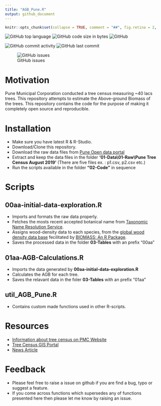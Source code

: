 ```yaml
---
title: "AGB_Pune.R"
output: github_document
---
```

<!-- README.md is generated from README.Rmd. Please edit that file -->

```r
knitr::opts_chunk$set(collapse = TRUE, comment = "##", fig.retina = 2, fig.path = "README_figs/README-")
```
![GitHub top language](https://img.shields.io/github/languages/top/shringi/AGB_Pune)
![GitHub code size in bytes](https://img.shields.io/github/languages/code-size/shringi/AGB_Pune)
![GitHub](https://img.shields.io/github/license/shringi/AGB_Pune)

![GitHub commit activity](https://img.shields.io/github/commit-activity/y/shringi/AGB_Pune)
![GitHub last commit](https://img.shields.io/github/last-commit/shringi/AGB_Pune)

![GitHub issues](https://img.shields.io/github/issues/shringi/AGB_Pune)

# Motivation
Pune Municipal Corporation conducted a tree census measuring ~40 lacs trees. This repository attempts to estimate the Above-ground Biomass of the trees. This repository contains the code for the purpose of making it completely open source and reproducible.

# Installation
- Make sure you have latest R & R-Studio.
- Download/Clone this repository.
- Download the raw data files from [Pune Open data portal](http://opendata.punecorporation.org/Citizen/CitizenDatasets/Index?categoryId=24&dsId=483&search=census)
- Extract and keep the data files in the folder **'01-Data\01-Raw\\Pune Tree Census August 2019'** (There are five files ex. : p1.csv, p2.csv etc.)
- Run the scripts available in the folder **"02-Code"** in sequence  

# Scripts

## **00aa-initial-data-exploration.R**
- Imports and formats the raw data properly.
- Fetches the mosts recent accepted botanical name from [Taxonomic Name Resolution Service](http://tnrs.iplantcollaborative.org/TNRSapp.html).
- Assigns wood-density data to each species, from the [global wood density data base](https://rdrr.io/cran/BIOMASS/man/wdData.html) fecilitated by [BIOMASS: An R Package](https://cran.r-project.org/web/packages/BIOMASS/index.html).
- Saves the processed data in the folder **03-Tables** with an prefix "00aa"

## **01aa-AGB-Calculations.R**
- Imports the data generated by **00aa-initial-data-exploration.R**
- Calculates the AGB for each tree.
- Saves the relavant data in the foler **03-Tables** with an prefix "01aa"

## **util_AGB_Pune.R**
- Contains custom made functions used in other R-scripts.

# Resources
- [Information about tree census on PMC Website](https://www.pmc.gov.in/en/tree-census-1)
- [Tree Census GIS Portal](https://gmis.smartcities.gov.in/portal/apps/Cascade/index.html?appid=45338abdf10f4e65bbc5563086a24b2e)
- [News Article](https://www.hindustantimes.com/pune-news/geo-enabled-tree-census-finds-pune-has-more-green-cover-in-2019/story-Q9BFMrXnEeY8BfooNy5Y5K.html)

# Feedback

- Please feel free to raise a issue on github if you are find a bug, typo or suggest a feature.
- If you come across functions which supersedes any of functions presented here then please let me know by raising an issue.
